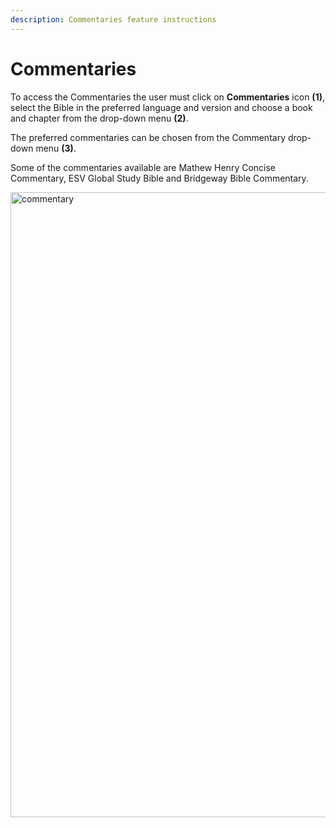 ```yaml
---
description: Commentaries feature instructions
---
```


# Commentaries

To access the Commentaries the user must click on **Commentaries** icon **(1)**, select the Bible in the preferred language and version and choose a book and chapter from the drop-down menu **(2)**.

The preferred commentaries can be chosen from the Commentary drop-down menu **(3)**.

Some of the commentaries available are Mathew Henry Concise Commentary, ESV Global Study Bible and Bridgeway Bible Commentary.

<img src="/img/assets/commentary1.png" width="1000px" alt="commentary" />
